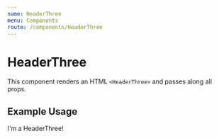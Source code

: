```yaml
---
name: HeaderThree
menu: Components
route: /components/HeaderThree
---
```



# HeaderThree

This component renders an HTML `<HeaderThree>` and passes along all props.

<Props of={HeaderThree} />

## Example Usage

<Playground>
	<HeaderThree>I'm a HeaderThree!</HeaderThree>
</Playground>
